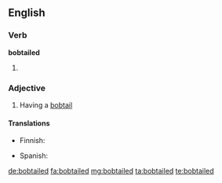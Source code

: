 ==English==

===Verb===
'''bobtailed'''

# {{past of|bobtail}}

===Adjective===
{{en-adj}}

# Having a [[bobtail]]

====Translations====
{{trans-top|having a bobtail}}
* Finnish: {{t-|fi|töpöhäntäinen}}
{{trans-mid}}
* Spanish: {{t+|es|rabón|m}}
{{trans-bottom}}

[[de:bobtailed]]
[[fa:bobtailed]]
[[mg:bobtailed]]
[[ta:bobtailed]]
[[te:bobtailed]]